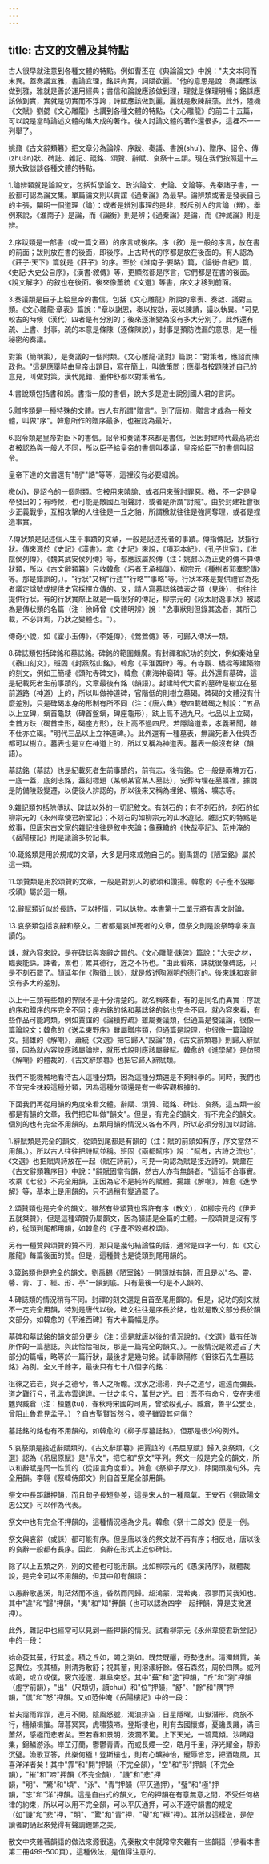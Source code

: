 ```yaml
---
---
---
```

title: 古文的文體及其特點
---



古人很早就注意到各種文體的特點。例如曹丕在《典論論文》中說："夫文本同而末異。蓋奏議宜雅，書論宜理，銘誄尚實，詞賦欲麗。"他的意思是說：奏議應該做到雅，雅就是善於運用經典；書信和論說應該做到理，理就是條理明暢；銘誄應該做到實，實就是切實而不浮誇；詩賦應該做到麗，麗就是敷陳辭藻。此外，陸機《文賦》劉勰《文心雕龍》也講到各種文體的特點，《文心雕龍》的前二十五篇，可以說是當時論述文體的集大成的著作。後人討論文體的著作還很多，這裡不一一列舉了。

姚鼐《古文辭類篹》把文章分為論辨、序跋、奏議、書說(shuì)、贈序、詔令、傳(zhuàn)狀、碑誌、雜記、箴銘、頌贊、辭賦、哀祭十三類。現在我們按照這十三類大致談談各種文體的特點。

1.論辨類就是論說文，包括哲學論文、政治論文、史論、文論等。先秦諸子書，一般都可認為論文集。單篇論文則以賈誼《過秦論》為最早。論辨類或者是發表自己的主張，闡明一個道理（論）：或者是辨別事理的是非，駁斥別人的言論（辨）。舉例來說，《淮南子》是論，而《論衡》則是辨；《過秦論》是論，而《神滅論》則是辨。

2.序跋類是一部書（或一篇文章）的序言或後序。序（敘）是一般的序言，放在書的前面；跋則放在書的後面，即後序。上古時代的序都是放在後面的。有人認為《莊子·天下》篇就是《莊子》的序。至於《淮南子·要略》篇，《論衡·自紀》篇，《史記·大史公自序》，《漢書·敘傳》等，更顯然都是序言，它們都是在書的後面。《說文解字》的敘也在後面。後來像蕭統《文選》等書，序文才移到前面。

3.奏議類是臣子上給皇帝的書信，包括《文心雕龍》所說的章表、奏啟、議對三類。《文心雕龍·章表》篇說："章以謝恩，奏以按劾，表以陳請，議以執異。"可見較古的時候（漢代）四者是有分別的；後來逐漸變為沒有多大分別了。此外還有疏、上書、封事。疏的本意是條陳（逐條陳說），封事是預防洩漏的意思，是一種秘密的奏議。

對策（簡稱策），是奏議的一個附類。《文心雕龍·議對》篇說："對策者，應詔而陳政也。"這是應舉時由皇帝出題目，寫在簡上，叫做策問；應舉者按題陳述自己的意見，叫做對策。漢代晁錯、董仲舒都以對策著名。

4.書說類包括書和說。書指一般的書信，說大多是遊士說別國人君的言詞。

5.贈序類是一種特殊的文體。古人有所謂"贈言"。到了唐初，贈言才成為一種文體，叫做"序"。韓愈所作的贈序最多，也被認為最好。

6.詔令類是皇帝對臣下的書信。詔令和奏議本來都是書信，但因封建時代最高統治者被認為與一般人不同，所以臣子給皇帝的書信叫奏議，皇帝給臣下的書信叫詔令。

皇帝下達的文書還有"制""誥"等等，這裡沒有必要細說。

檄(xí)，是詔令的一個附類。它被用來曉諭、或者用來聲討罪惡。檄，不一定是皇帝發出的；有時候，也可能是敵國互相聲討，或者是所謂"討賊"。由於封建社會很少正義戰爭，互相攻擊的人往往是一丘之貉，所謂檄就往往是強詞奪理，或者是捏造事實。

7.傳狀類是記述個人生平事蹟的文章，一般是記述死者的事蹟。傳指傳記，狀指行狀。傳來源於《史記》《漢書》。拿《史記》來說，《項羽本紀》，《孔子世家》，《淮陰侯列傳》，《魏其武安侯列傳》等，都應該屬於傳（注：姚鼐以為正史的傳不算傳狀類，所以《古文辭類篹》只收韓愈《圬者王承福傳》、柳宗元《種樹者郭橐駝傳》等。那是錯誤的。）。"行狀"又稱"行述""行略""事略"等。行狀本來是提供禮官為死者議定諡號或提供史官採擇立傳的。又，請人寫墓誌銘碑表之類（見後），也往往提供行狀。有的行狀實際上就是一篇很好的傳記，柳宗元的《段太尉逸事狀》被認為是傳狀類的名篇（注：徐師曾《文體明辨》說："逸事狀則但錄其逸者，其所已載，不必詳焉，乃狀之變體也。"）。

傳奇小說，如《霍小玉傳》，《李娃傳》，《鶯鶯傳》等，可歸入傳狀一類。

8.碑誌類包括碑銘和墓誌銘。碑銘的範圍頗廣。有封禪和紀功的刻文，例如秦始皇《泰山刻文》，班固《封燕然山銘》，韓愈《平淮西碑》等。有寺觀、橋樑等建築物的刻文，例如王簡棲《頭陀寺碑文》，韓愈《南海神廟碑》等。此外還有墓碑，這是紀載死者生前事蹟的，文章最後有銘（韻語）。封建時代大官的墓碑是樹立在墓前道路（神道）上的，所以叫做神道碑，官階低的則樹立墓碣。碑碣的文體沒有什麼差別，只是碑碣本身的形制有所不同（注：《唐六典》卷四載碑碣之制說："五品以上立碑，螭首龜趺（碑首盤螭，碑座龜形），趺上高不過九尺。七品以上立碣，圭首方趺（碣首圭形，碣座方形），趺上高不過四尺。若隱論道素，孝義著聞，雖不仕亦立碣。"明代三品以上立神道碑。）。此外還有一種墓表，無論死者入仕與否都可以樹立。墓表也是立在神道上的，所以又稱為神道表。墓表一般沒有銘（韻語）。

墓誌銘（墓誌）也是紀載死者生前事蹟的，前有志，後有銘。它一般是兩塊方石，一底一蓋，底刻志銘，蓋刻標題（某朝某官某人墓誌），安葬時埋在墓壙裡，據說是防備陵穀變遷，以便後人辨認的，所以後來又稱為埋銘、壙銘、壙志等。

9.雜記類包括除傳狀、碑誌以外的一切記敘文。有刻石的；有不刻石的。刻石的如柳宗元的《永州韋使君新堂記》；不刻石的如柳宗元的山水遊記。雜記文的特點是敘事，但唐宋古文家的雜記往往是敘中夾論；像蘇轍的《快哉亭記》、范仲淹的《岳陽樓記》則是議論多於記事。

10.箴銘類是用於規戒的文章，大多是用來戒勉自己的。劉禹錫的《陋室銘》屬於這一類。

11.頌贊類是用於頌贊的文章，一般是對別人的歌頌和讚揚。韓愈的《子產不毀鄉校頌》屬於這一類。

12.辭賦類近似於長詩，可以抒情，可以詠物。本書第十二單元將有專文討論。

13.哀祭類包括哀辭和祭文。二者都是哀悼死者的文章，但祭文則是設祭時拿來宣讀的。

誄，就內容來說，是在碑誌與哀辭之間的。《文心雕龍·誄碑》篇說："大夫之材，臨喪能誄。誄者，累也；累其德行，旌之不朽也。"由此看來，誄就很像碑誌，只是不刻石罷了。顏延年作《陶徵士誄》，就是敘述陶淵明的德行的。後來誄和哀辭沒有多大的差別。

以上十三類有些類的界限不是十分清楚的。就名稱來看，有的是同名而異實：序跋的序和贈序的序完全不同；座右銘的銘和墓誌銘的銘也完全不同。就內容來看，有些作品可能跨類。例如賈誼的《論積貯疏》雖屬奏議類，但通篇是發議論，很像一篇論說文；韓愈的《送孟東野序》雖屬贈序類，但通篇是說理，也很像一篇論說文。揚雄的《解嘲》，蕭統《文選》把它歸入"設論"類，《古文辭類篹》則歸入辭賦類，因為就內容說應該屬論辨，就形式說則應該屬辭賦。韓愈的《進學解》是仿照《解嘲》的體裁的，《古文辭類篹》也把它歸入辭賦類。

我們不能機械地看待古人這種分類，因為這種分類還是不夠科學的。同時，我們也不宜完全抹殺這種分類，因為這種分類還是有一些客觀根據的。

下面我們再從用韻的角度來看文體。辭賦、頌贊、箴銘、碑誌、哀祭，這五類一般都是有韻的文章，我們把它叫做"韻文"。但是，有完全的韻文，有不完全的韻文。個別的也有完全不用韻的。五類用韻的情況又各有不同，所以必須分別加以討論。

1.辭賦類是完全的韻文，從頭到尾都是有韻的（注：賦的前頭如有序，序文當然不用韻。）。所以古人往往把詩賦並稱。班固《兩都賦序》說："賦者，古詩之流也"，《文選》也把賦與詩放在一起（賦在詩前），可見一向認為賦是接近詩的。姚鼐在《古文辭類篹序目》中說："辭賦固當有韻，然古人亦有無韻者。"這話不合事實。枚乘《七發》不完全用韻，正因為它不是純粹的賦體。揚雄《解嘲》，韓愈《進學解》等，基本上是用韻的，只不過稍有變通罷了。

2.頌贊類也是完全的韻文。雖然有些頌贊也容許有序（散文），如柳宗元的《伊尹五就桀贊》，但是這種頌贊仍屬韻文，因為韻語是全篇的主體。一般頌贊是沒有序的，從頭到尾都用韻，如韓愈的《子產不毀鄉校頌》。

另有一種贊與頌贊的贊不同，那只是幾句結論性的話，通常是四字一句，如《文心雕龍》每篇後面的贊。但是，這種贊也是從頭到尾用韻的。

3.箴銘類也是完全的韻文。劉禹錫《陋室銘》一開頭就有韻，而且是以"名、靈、馨、青、丁、經、形、亭"一韻到底。只有最後一句是不入韻的。

4.碑誌類的情況稍有不同。封禪的刻文還是自首至尾用韻的。但是，紀功的刻文就不一定完全用韻，特別是唐代以後，碑文往往是序長於銘，也就是散文部分長於韻文部分。如韓愈的《平淮西碑》有大半篇幅是序。

墓碑和墓誌銘的韻文部分更少（注：這是就唐以後的情況說的。《文選》載有任昉所作的一篇墓誌，與此恰恰相反，那是一篇完全的韻文。）。一般情況是敘述占了大部分的篇幅，略等於一篇行狀，最後才是幾句銘。試舉歐陽修《徂徠石先生墓誌銘》為例。全文千餘字，最後只有七十八個字的銘：

徂徠之岩岩，與子之德兮，魯人之所瞻。汶水之湯湯，與子之道兮，逾遠而彌長。道之難行兮，孔孟亦雲遑遑。一世之屯兮，萬世之光。曰：吾不有命兮，安在夫桓魋與臧倉（注：桓魋(tuí)，春秋時宋國的司馬，曾欲殺孔子。臧倉，魯平公嬖臣，曾阻止魯君見孟子。）？自古聖賢皆然兮，噫子雖毀其何傷？

墓誌銘的銘也有不用韻的，如韓愈的《柳子厚墓誌銘》，但那是很少的例外。

5.哀祭類是接近辭賦類的。《古文辭類篹》把賈誼的《吊屈原賦》歸入哀祭類，《文選》認為《吊屈原賦》是"吊文"，把它和"祭文"平列。祭文一般是完全的韻文，所以和辭賦是同一性質的（從語言角度看）。韓愈《祭柳子厚文》，除開頭幾句外，完全用韻。李翱《祭韓侍郎文》則自首至尾全部用韻。

祭文中長距離押韻，而且句子長短參差，這是宋人的一種風氣。王安石《祭歐陽文忠公文》可以作為代表。

祭文中也有完全不押韻的，這種情況極為少見。韓愈《祭十二郎文》便是一例。

祭文與哀辭（或誄）都可能有序。但是唐以後的祭文就不再有序；相反地，唐以後的哀辭一般都有長序。因此，哀辭在形式上近似碑誌。

除了以上五類之外，別的文體也可能用韻。比如柳宗元的《愚溪詩序》，就體裁說，是完全可以不用韻的，但其中卻有韻語：

以愚辭歌愚溪，則茫然而不違，昏然而同歸。超鴻蒙，混希夷，寂寥而莫我知也。其中"違"和"歸"押韻，"夷"和"知"押韻（也可以認為四字一起押韻，算是支微通押）。

此外，雜記中也經常可以見到一些押韻的情況。試看柳宗元《永州韋使君新堂記》中的一段：

始命芟其蕪，行其塗。積之丘如，蠲之瀏如。既焚既釃，奇勢迭出。清濁辨質，美惡異位。視其植，則清秀敷舒；視其蓄，則溶漾紆餘。怪石森然，周於四隅。或列或跪，或立或僕，竅穴逶邃，堆阜突怒。其中"蕪"和"塗"押韻，"丘"和"瀏"押韻（虛字前韻），"出"（尺類切，讀chuì）和"位"押韻，"舒"、"餘"和"隅"押韻，"僕"和"怒"押韻。又如范仲淹《岳陽樓記》中的一段：

若夫霪雨霏霏，連月不開。陰風怒號，濁浪排空；日星隱曜，山嶽潛形。商旅不行，檣傾楫摧。薄暮冥冥，虎嘯猿啼。登斯樓也，則有去國懷鄉，憂讒畏譏，滿目蕭然，感極而悲者矣。至若春和景明，波瀾不驚。上下天光，一碧萬傾。沙鷗翔集，錦鱗游泳。岸芷汀蘭，鬱鬱青青。而或長煙一空，皓月千里，浮光耀金，靜影沉璧。漁歌互答，此樂何極！登斯樓也，則有心曠神怡，寵辱皆忘，把酒臨風，其喜洋洋者矣！其中"霏"和"開"押韻（不完全韻），"空"和"形"押韻（不完全韻），"摧"和"啼"押韻（不完全韻），"譏"和"悲"押韻，"明"、"驚"和"頃"、"泳"、"青"押韻（平仄通押），"璧"和"極"押韻，"忘"和"洋"押韻。這是自由式的韻文，它的押韻在有意無意之間，不受任何格律的約束，所以可以用不完全韻，可以平仄通押，可以不遵守韻書的規定（如"譏"和"悲"押，"明"、"驚"和"青"押，"璧"和"極"押）。其所以這樣做，是使讀者朗誦起來覺得有聲調鏗鏘之美。

散文中夾雜著韻語的做法來源很遠。先秦散文中就常常夾雜有一些韻語（參看本書第二冊499-500頁）。這種做法，是值得注意的。